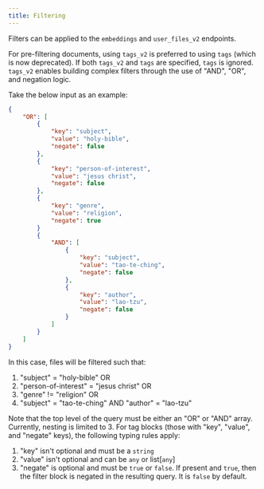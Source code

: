 ```yaml
---
title: Filtering
---
```


<Info>Filters can be applied to the `embeddings` and `user_files_v2` endpoints.</Info>

For pre-filtering documents, using `tags_v2` is preferred to using `tags` (which is now deprecated). If both `tags_v2`
and `tags` are specified, `tags` is ignored. `tags_v2` enables
building complex filters through the use of "AND", "OR", and negation logic. 

Take the below input as an example:
```json
{
    "OR": [
        {
            "key": "subject",
            "value": "holy-bible",
            "negate": false
        },
        {
            "key": "person-of-interest",
            "value": "jesus christ",
            "negate": false
        },
        {
            "key": "genre",
            "value": "religion",
            "negate": true
        }
        {
            "AND": [
                {
                    "key": "subject",
                    "value": "tao-te-ching",
                    "negate": false
                },
                {
                    "key": "author",
                    "value": "lao-tzu",
                    "negate": false
                }
            ]
        }
    ]
}
```
In this case, files will be filtered such that:
1. "subject" = "holy-bible" OR
2. "person-of-interest" = "jesus christ" OR
3. "genre" != "religion" OR
4. "subject" = "tao-te-ching" AND "author" = "lao-tzu"

Note that the top level of the query must be either an "OR" or "AND" array. Currently, nesting is limited to 3.
For tag blocks (those with "key", "value", and "negate" keys), the following typing rules apply:
1. "key" isn't optional and must be a `string`
2. "value" isn't optional and can be `any` or list[`any`]
3. "negate" is optional and must be `true` or `false`. If present and `true`, then the filter block is negated in
the resulting query. It is `false` by default.
